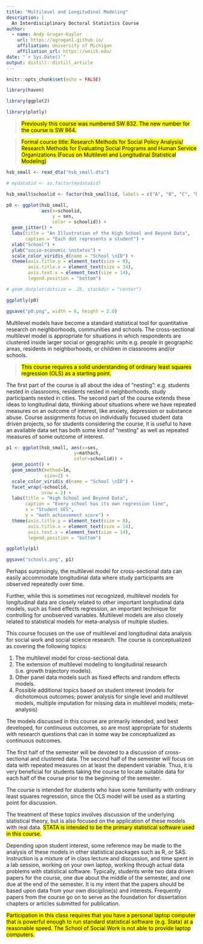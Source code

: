```yaml
---
title: "Multilevel and Longitudinal Modeling"
description: |
  An Interdisciplinary Doctoral Statistics Course
author:
  - name: Andy Grogan-Kaylor 
    url: https://agrogan1.github.io/
    affiliation: University of Michigan
    affiliation_url: https://umich.edu/
date: "`r Sys.Date()`"
output: distill::distill_article
---
```


```r

knitr::opts_chunk$set(echo = FALSE)

```

```r

library(haven)

library(ggplot2)

library(plotly)

```

> <mark>Previously this course was numbered SW 832. The new number for the course is SW 864.</mark>

> <mark>Formal course title:  Research Methods for Social Policy Analysis/ Research Methods for Evaluating Social Programs and Human Service Organizations  (Focus on Multilevel and Longitudinal Statistical Modeling)</mark>

```r

hsb_small <- read_dta("hsb_small.dta")

# mydata$id <- as.factor(mydata$id)

hsb_small$schoolid <- factor(hsb_small$id, labels = c("A", "B", "C", "D", "E", "F"))

```

```r

p0 <- ggplot(hsb_small, 
             aes(x=schoolid, 
                 y = ses,
                 color = schoolid)) +
  geom_jitter() +
  labs(title = "An Illustration of the High School and Beyond Data",
       caption = "Each dot represents a student") + 
  xlab("School") + 
  ylab("socio-economic \nstatus") +
  scale_color_viridis_d(name = "School \nID") +
  theme(axis.title.y = element_text(size = 8),
        axis.title.x = element_text(size = 14),
        axis.text.x = element_text(size = 14),
        legend.position = "bottom")

# geom_dotplot(dotsize = .25, stackdir = "center")

ggplotly(p0)

ggsave("p0.png", width = 6, height = 2.0)

```

Multilevel models have become a standard statistical tool for quantitative research on neighborhoods, communities and schools.  The cross-sectional multilevel model is appropriate for situations in which respondents are clustered inside larger social or geographic units e.g. people in geographic areas, residents in neighborhoods, or children in classrooms and/or schools.

> <mark>This course requires a solid understanding of ordinary least squares regression (OLS) as a starting point.</mark>

The first part of the course is all about the idea of “nesting”:  e.g. students nested in classrooms, residents nested in neighborhoods, study participants nested in cities. The second part of the course extends these ideas to longitudinal data, thinking about situations where we have repeated measures on an outcome of interest, like anxiety, depression or substance abuse.  Course assignments focus on individually focused student data driven projects, so for students considering the course, it is useful to have an available data set has both some kind of “nesting” as well as repeated measures of some outcome of interest.

```r

p1 <- ggplot(hsb_small, aes(x=ses, 
                         y=mathach, 
                         color=schoolid)) + 
  geom_point() + 
  geom_smooth(method=lm, 
              size=2) + 
  scale_color_viridis_d(name = "School \nID") +
  facet_wrap(~schoolid, 
             nrow = 2) +
  labs(title = "High School and Beyond Data", 
       caption = "Every school has its own regression line",
       x = "Student SES", 
       y = "math achievement score") + 
  theme(axis.title.y = element_text(size = 8),
        axis.title.x = element_text(size = 14),
        axis.text.x = element_text(size = 14),
        legend.position = "bottom")

ggplotly(p1) 

ggsave("schools.png", p1)

```

Perhaps surprisingly, the multilevel model for cross-sectional data can easily accommodate longitudinal data where study participants are observed repeatedly over time.

Further, while this is sometimes not recognized, multilevel models for longitudinal data are closely related to other important longitudinal data models, such as fixed effects regression, an important technique for controlling for unobserved variables.  Multilevel models are also closely related to statistical models for meta-analysis of multiple studies.

This course focuses on the use of multilevel and longitudinal data analysis for social work and social science research.  The course is conceptualized as covering the following topics:

1. The multilevel model for cross-sectional data.
2. The extension of multilevel modeling to longitudinal research (i.e. growth trajectory models).
3. Other panel data models such as fixed effects and random effects models.
4. Possible additional topics based on student interest (models for dichotomous outcomes; power analysis for single level and multilevel models, multiple imputation for missing data in multilevel models; meta-analysis)

The models discussed in this course are primarily intended, and best developed, for continuous outcomes, so are most appropriate for students with research questions that can in some way be conceptualized as continuous outcomes.

The first half of the semester will be devoted to a discussion of cross-sectional and clustered data.  The second half of the semester will focus on data with repeated measures on at least the dependent variable. Thus, it is very beneficial for students taking the course to locate suitable data for each half of the course prior to the beginning of the semester.

The course is intended for students who have some familiarity with ordinary least squares regression, since the OLS model will be used as a starting point for discussion.

The treatment of these topics involves discussion of the underlying statistical theory, but is also focused on the application of these models with real data.  <mark>STATA is intended to be the primary statistical software used in this course.</mark>

Depending upon student interest, some reference may be made to the analysis of these models in other statistical packages such as R, or SAS. Instruction is a mixture of in class lecture and discussion, and time spent in a lab session, working on your own laptop, working through actual data problems with statistical software.  Typically, students write two data driven papers for the course, one due about the middle of the semester, and one due at the end of the semester.  It is my intent that the papers should be based upon data from your own discipline(s) and interests.  Frequently papers from the course go on to serve as the foundation for dissertation chapters or articles submitted for publication.

<mark>Participation in this class requires that you have a personal laptop computer that is powerful enough to run standard statistical software (e.g. Stata) at a reasonable speed.  The School of Social Work is not able to provide laptop computers.</mark>



